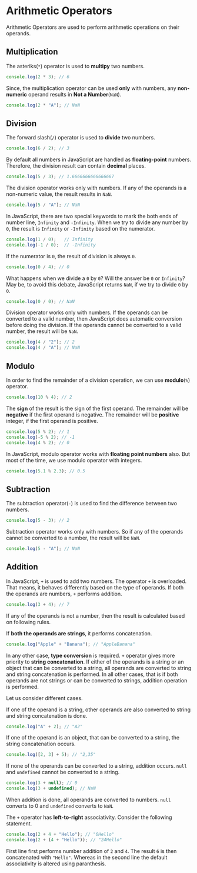 
<Layout>
<SEO title="Arithmetic Operators in JavaScript" />
<JSLayout>

# Arithmetic Operators

Arithmetic Operators are used to perform arithmetic operations on their operands.

## Multiplication

The asteriks(`*`) operator is used to **multipy** two numbers.

```javascript
console.log(2 * 3); // 6
```

Since, the multiplication operator can be used **only** with numbers, any **non-numeric** operand results in **Not a Number**(`NaN`).

```javascript
console.log(2 * "A"); // NaN
```

## Division

The forward slash(`/`) operator is used to **divide** two numbers.

```javascript
console.log(6 / 2); // 3
```

By default all numbers in JavaScript are handled as **floating-point** numbers. Therefore, the division result can contain **decimal** places.

```javascript
console.log(5 / 3); // 1.6666666666666667
```

The division operator works only with numbers. If any of the operands is a non-numeric value, the result results in `NaN`.

```javascript
console.log(5 / "A"); // NaN
```

In JavaScript, there are two special keywords to mark the both ends of number line, `Infinity` and `-Infinity`. When we try to divide any number by `0`, the result is `Infinity` or `-Infinity` based on the numerator.

```javascript
console.log(1 / 0);   // Infinity
console.log(-1 / 0);  // -Infinity
```

If the numerator is `0`, the result of division is always `0`.

```javascript
console.log(0 / 4); // 0
```

What happens when we divide a `0` by `0`? Will the answer be `0` or `Infinity`? May be, to avoid this debate, JavaScript returns `NaN`, if we try to divide `0` by `0`.

```javascript
console.log(0 / 0); // NaN
```

Division operator works only with numbers. If the operands can be converted to a valid number, then JavaScript does automatic conversion before doing the division. If the operands cannot be converted to a valid number, the result will be `NaN`.

```javascript
console.log(4 / "2"); // 2
console.log(4 / "A"); // NaN
```

## Modulo

In order to find the remainder of a division operation, we can use **modulo**(`%`) operator.

```javascript
console.log(10 % 4); // 2
```

The **sign** of the result is the sign of the first operand. The remainder will be **negative** if the first operand is negative. The remainder will be **positive** integer, if the first operand is positive.

```javascript
console.log(5 % 2); // 1
console.log(-5 % 2); // -1
console.log(4 % 2); // 0
```

In JavaScript, modulo operator works with **floating point numbers** also. But most of the time, we use modulo operator with integers.

```javascript
console.log(5.1 % 2.3); // 0.5
```

## Subtraction

The subtraction operator(`-`) is used to find the difference between two numbers.

```javascript
console.log(5 - 3); // 2
```

Subtraction operator works only with numbers. So if any of the operands cannot be converted to a number, the result will be `NaN`.

```javascript
console.log(5 - "A"); // NaN
```

## Addition

In JavaScript, `+` is used to add two numbers. The operator `+` is overloaded. That means, it behaves differently based on the type of operands. If both the operands are numbers, `+` performs addition.

```javascript
console.log(3 + 4); // 7
```

If any of the operands is not a number, then the result is calculated based on following rules.

If **both the operands are strings**, it performs concatenation.

```javascript
console.log("Apple" + "Banana"); // "AppleBanana"
```

In any other case, **type conversion** is required. `+` operator gives more priority to **string concatenation**. If either of the operands is a string or an object that can be converted to a string, all operands are converted to string and string concatenation is performed. In all other cases, that is if both operands are not strings or can be converted to strings, addition operation is performed.

Let us consider different cases.

If one of the operand is a string, other operands are also converted to string and string concatenation is done.

```javascript
console.log("A" + 2); // "A2"
```

If one of the operand is an object, that can be converted to a string, the string concatenation occurs.

```javascript
console.log([2, 3] + 5); // "2,35"
```

If none of the operands can be converted to a string, addition occurs. `null` and `undefined` cannot be converted to a string.

```javascript
console.log(3 + null); // 0
console.log(3 + undefined); // NaN
```

When addition is done, all operands are converted to numbers. `null` converts to 0 and `undefined` converts to `NaN`.

The `+` operator has **left-to-right** associativity. Consider the following statement.

```javascript
console.log(2 + 4 + "Hello"); // "6Hello"
console.log(2 + (4 + "Hello")); // "24Hello"
```

First line first performs number addition of `2` and `4`. The result `6` is then concatenated with `"Hello"`. Whereas in the second line the default associativity is altered using paranthesis.

</JSLayout>
</Layout>
